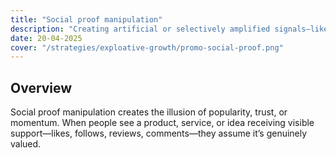 ```yaml
---
title: "Social proof manipulation"
description: "Creating artificial or selectively amplified signals—likes, follows, reviews, or comments—to manufacture the appearance of popularity, trustworthiness, or momentum."
date: 20-04-2025
cover: "/strategies/exploative-growth/promo-social-proof.png"
---
```


## Overview

Social proof manipulation creates the illusion of popularity, trust, or momentum. When people see a product, service, or idea receiving visible support—likes, follows, reviews, comments—they assume it’s genuinely valued.
